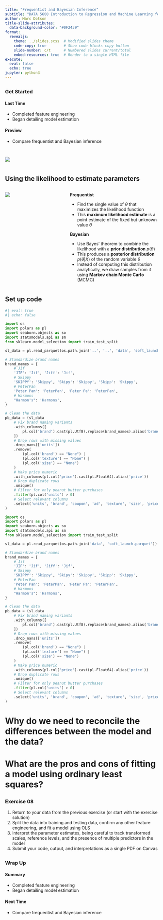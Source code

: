 ```yaml
---
title: "Frequentist and Bayesian Inference"
subtitle: "DATA 5600 Introduction to Regression and Machine Learning for Analytics"
author: Marc Dotson
title-slide-attributes:
  data-background-color: "#0F2439"
format: 
  revealjs:
    theme: ../slides.scss  # Modified slides theme
    code-copy: true        # Show code blocks copy button
    slide-number: c/t      # Numbered slides current/total
    embed-resources: true  # Render to a single HTML file
execute:
  eval: false
  echo: true
jupyter: python3
---
```


## {background-color="#288DC2"}

### Get Started {.permanent-marker-font}

#### Last Time

- Completed feature engineering
- Began detailing model estimation

#### Preview

- Compare frequentist and Bayesian inference

## {background-color="#D1CBBD"}

::: {.columns .v-center}
![](../../figures/workflow_fit-evaluate.png){fig-align="center"}
:::

## Using the likelihood to estimate parameters {auto-animate=true visibility="uncounted"}

:::: {.columns}

::: {.column width="40%"}
![](../../figures/plot_likelihood.png){fig-align="center"}
:::

::: {.column width="60%"}
::: {.fragment}
**Frequentist**

- Find the single value of $\theta$ that maximizes the likelihood function
- This **maximum likelihood estimate** is a point estimate of the fixed but unknown value $\theta$
:::

::: {.fragment}
**Bayesian**

- Use Bayes' theorem to combine the likelihood with a **prior distribution** $p(\theta)$
- This produces a **posterior distribution** $p(\theta | X)$ of the random variable $\theta$
- Instead of computing this distribution analytically, we draw samples from it using **Markov chain Monte Carlo** (MCMC)
:::
:::

::::





## Set up code

```python
#| eval: true
#| echo: false

import os
import polars as pl
import seaborn.objects as so
import statsmodels.api as sm
from sklearn.model_selection import train_test_split

sl_data = pl.read_parquet(os.path.join('..', '..', 'data', 'soft_launch.parquet'))

# Standardize brand names
brand_names = {
    # Jif
    'JIF': 'Jif', 'Jiff': 'Jif',
    # Skippy
    'SKIPPY': 'Skippy', 'Skipy': 'Skippy', 'Skipp': 'Skippy',
    # PeterPan
    'Peter Pan': 'PeterPan', 'Peter Pa': 'PeterPan',
    # Harmons
    "Harmon's": 'Harmons',
}

# Clean the data
pb_data = (sl_data
    # Fix brand naming variants
    .with_columns([
        pl.col('brand').cast(pl.Utf8).replace(brand_names).alias('brand')
    ])
    # Drop rows with missing values
    .drop_nans(['units'])
    .remove(
        (pl.col('brand') == "None") | 
        (pl.col('texture') == "None") | 
        (pl.col('size') == "None")
    )
    # Make price numeric
    .with_columns(pl.col('price').cast(pl.Float64).alias('price'))
    # Drop duplicate rows
    .unique()
    # Filter for only peanut butter purchases
    .filter(pl.col('units') > 0)
    # Select relevant columns
    .select('units', 'brand', 'coupon', 'ad', 'texture', 'size', 'price')
)
```

```python
import os
import polars as pl
import seaborn.objects as so
import statsmodels.api as sm
from sklearn.model_selection import train_test_split

sl_data = pl.read_parquet(os.path.join('data', 'soft_launch.parquet'))

# Standardize brand names
brand_names = {
    # Jif
    'JIF': 'Jif', 'Jiff': 'Jif',
    # Skippy
    'SKIPPY': 'Skippy', 'Skipy': 'Skippy', 'Skipp': 'Skippy',
    # PeterPan
    'Peter Pan': 'PeterPan', 'Peter Pa': 'PeterPan',
    # Harmons
    "Harmon's": 'Harmons',
}

# Clean the data
pb_data = (sl_data
    # Fix brand naming variants
    .with_columns([
        pl.col('brand').cast(pl.Utf8).replace(brand_names).alias('brand')
    ])
    # Drop rows with missing values
    .drop_nans(['units'])
    .remove(
        (pl.col('brand') == "None") | 
        (pl.col('texture') == "None") | 
        (pl.col('size') == "None")
    )
    # Make price numeric
    .with_columns(pl.col('price').cast(pl.Float64).alias('price'))
    # Drop duplicate rows
    .unique()
    # Filter for only peanut butter purchases
    .filter(pl.col('units') > 0)
    # Select relevant columns
    .select('units', 'brand', 'coupon', 'ad', 'texture', 'size', 'price')
)
```



# Why do we need to reconcile the differences between the model and the data? {background-color="#006242"}



# What are the pros and cons of fitting a model using ordinary least squares? {background-color="#006242"}




## {background-color="#006242"}

### Exercise 08 {.lato-font}

1. Return to your data from the previous exercise (or start with the exercise solution)
2. Split the data into training and testing data, confirm any other feature engineering, and fit a model using OLS
3. Interpret the parameter estimates, being careful to track transformed scales, reference levels, and the presence of multiple predictors in the model
4. Submit your code, output, and interpretations as a single PDF on Canvas

## {background-color="#288DC2"}

### Wrap Up {.permanent-marker-font}

#### Summary

- Completed feature engineering
- Began detailing model estimation

#### Next Time

- Compare frequentist and Bayesian inference

